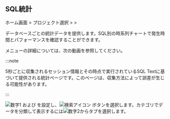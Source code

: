 ## SQL統計

ホーム画面 &gt; プロジェクト選択 &gt; <Cmdname sid="reportStat" className="uitext" /> > <Cmdname sid="statistics_sql" className="uitext" />

データベースごとの統計データを提供します。SQL別の時系列チャートで発生時間とパフォーマンスを確認することができます。 

<Cmdname sid="statistics_sql" className="uitext" />メニューの詳細については、次の動画を参照してください。

<Youtube ko="lt_R3SeTbOc" en="lt_R3SeTbOc" ja="lt_R3SeTbOc" />

:::note

5秒ごとに収集されるセッション情報とその時点で実行されているSQL Textに基づいて提供される統計ページです。このページは、収集方法によって誤差が生じる可能性があります。

:::

<Xclude product="tibero"><ImgLang img="db-stat.png" desc="SQL統計" /></Xclude>

<InDoc product="tibero"><ImgLang img="db-stat-tibero.png" desc="SQL統計" /></InDoc>

![数字1](/img/number-01.png) <Cmdname sid="time" className="uitext" /> および <Cmdname sid="instance" className="uitext" /> を設定し、![検索アイコン](/img/ico-btn-search.png) ボタンを選択します。カテゴリでデータを分類して表示するには![数字2](/img/number-02.png)からタブを選択します。
